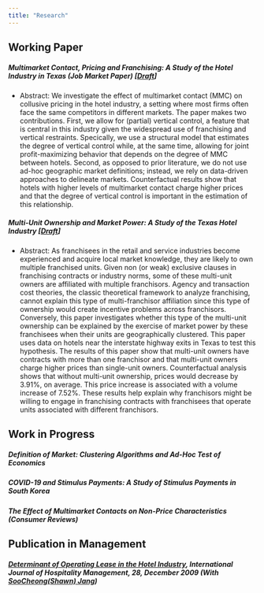 ```yaml
---
title: "Research"
---
```


## Working Paper

##### Multimarket Contact, Pricing and Franchising: A Study of the Hotel Industry in Texas (*Job Market Paper*) [[Draft](Koh_MMC.pdf)]
+ Abstract: We investigate the effect of multimarket contact (MMC) on collusive pricing
in the hotel industry, a setting where most firms often face the same competitors
in different markets. The paper makes two contributions. First, we allow for
(partial) vertical control, a feature that is central in this industry given the
widespread use of franchising and vertical restraints. Specically, we use a
structural model that estimates the degree of vertical control while, at the
same time, allowing for joint profit-maximizing behavior that depends on the
degree of MMC between hotels. Second, as opposed to prior literature, we do
not use ad-hoc geographic market definitions; instead, we rely on data-driven
approaches to delineate markets. Counterfactual results show that hotels with
higher levels of multimarket contact charge higher prices and that the degree
of vertical control is important in the estimation of this relationship.



##### Multi-Unit Ownership and Market Power: A Study of the Texas Hotel Industry [[Draft](Koh_JMP.pdf)]
- Abstract: As franchisees in the retail and service industries become experienced and acquire local market knowledge, they are likely to own multiple franchised units. Given non (or weak) exclusive clauses in franchising contracts or industry norms, some of these multi-unit owners are affiliated with multiple franchisors. Agency and transaction cost theories, the classic theoretical framework to analyze franchising, cannot explain this type of multi-franchisor affiliation since this type of ownership would create incentive problems across franchisors. Conversely, this paper investigates whether this type of the multi-unit ownership can be explained by the exercise of market power by these franchisees when their units are geographically clustered. This paper uses data on hotels near the interstate highway exits in Texas to test this hypothesis. The results of this paper show that multi-unit owners have contracts with more than one franchisor and that multi-unit owners charge higher prices than single-unit owners. Counterfactual analysis shows that without multi-unit ownership, prices would decrease by 3.91%, on average. This price increase is associated with a volume increase of 7.52%. These results help explain why franchisors might be willing to engage in franchising contracts with franchisees that operate units associated with different franchisors.



## Work in Progress
##### Definition of Market:  Clustering Algorithms and Ad-Hoc Test of Economics
##### COVID-19 and Stimulus Payments:  A Study of Stimulus Payments in South Korea
##### The Effect of Multimarket Contacts on Non-Price Characteristics (Consumer Reviews)



## Publication in Management
##### [Determinant of Operating Lease in the Hotel Industry](https://www.sciencedirect.com/science/article/pii/S0278431909000346), *International Journal of Hospitality Management*, 28, December 2009 (With [SooCheong(Shawn) Jang](https://www.purdue.edu/hhs/htm/directory/faculty/jang_soocheong.html))
